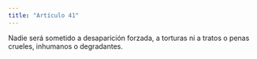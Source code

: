 ```yaml
---
title: "Artículo 41"
---
```


Nadie será sometido a desaparición forzada, a torturas ni a tratos o penas crueles,
inhumanos o degradantes.